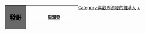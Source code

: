 <div style="float:left; border:0px solid #000000; margin:1px;">
{| cellspacing="0" style="width:240px; background:#000000;"
! style="width:50px; height:45px; background:#696969; text-align:center; font-size:15pt; color:black;" |發哥
| style="font-size:10pt; padding:4pt; line-height:1.25em; color:white;" | 這個用户是'''[[周潤發]]'''的粉丝。
|}</div>
<includeonly>[[Category:喜歡周潤發的維基人]]</includeonly>
<noinclude>
[[Category:喜歡周潤發的維基人|+]]
</noinclude>
